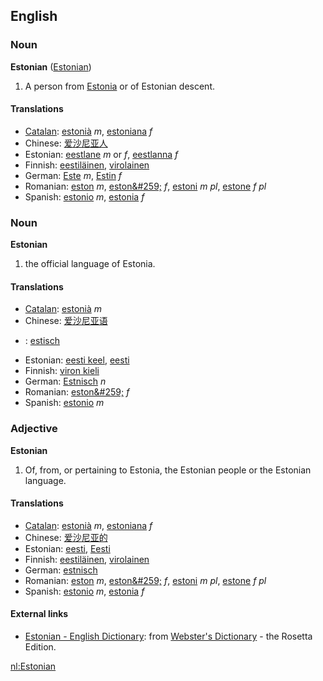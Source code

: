 ==English==
===Noun===
'''Estonian''' ([[Estonian]])

#A person from [[Estonia]] or of Estonian descent.

====Translations====
*[[Catalan]]: [[estonià]] ''m'', [[estoniana]] ''f''
*Chinese: [[爱沙尼亚人]]
*Estonian: [[eestlane]] ''m'' or ''f'', [[eestlanna]] ''f''
*Finnish: [[eestiläinen]], [[virolainen]]
*German: [[Este]] ''m'', [[Estin]] ''f''
*Romanian: [[eston]] ''m'', [[eston&#259;]] ''f'', [[estoni]] ''m pl'', [[estone]] ''f pl''
*Spanish: [[estonio]] ''m'', [[estonia]] ''f''

===Noun===
'''Estonian'''

#the official language of Estonia.

====Translations====
*[[Catalan]]: [[estonià]] ''m''
*Chinese: [[爱沙尼亚语]]
*{{nl}}: [[estisch]]
*Estonian: [[eesti keel]], [[eesti]]
*Finnish: [[viron kieli]]
*German: [[Estnisch]] ''n''
*Romanian: [[eston&#259;]] ''f''
*Spanish: [[estonio]] ''m''

===Adjective===
'''Estonian'''

#Of, from, or pertaining to Estonia, the Estonian people or the Estonian language.

====Translations====
*[[Catalan]]: [[estonià]] ''m'', [[estoniana]] ''f''
*Chinese: [[爱沙尼亚的]]
*Estonian: [[eesti]], [[Eesti]]
*Finnish: [[eestiläinen]], [[virolainen]]
*German: [[estnisch]]
*Romanian: [[eston]] ''m'', [[eston&#259;]] ''f'', [[estoni]] ''m pl'', [[estone]] ''f pl''
*Spanish: [[estonio]] ''m'', [[estonia]] ''f''

==== External links====
*[http://www.websters-online-dictionary.org/definition/Estonian-english/ Estonian - English Dictionary]: from [http://www.websters-online-dictionary.org/ Webster's Dictionary] - the Rosetta Edition.

[[nl:Estonian]]
